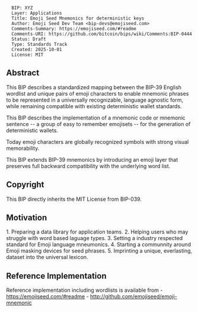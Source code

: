 <pre>
  BIP: XYZ
  Layer: Applications
  Title: Emoji Seed Mnemonics for deterministic keys
  Author: Emoji Seed Dev Team <bip-devs@emojiseed.com>
  Comments-Summary: https://emojiseed.com/#readme
  Comments-URI: https://github.com/bitcoin/bips/wiki/Comments:BIP-0444
  Status: Draft
  Type: Standards Track
  Created: 2025-10-01
  License: MIT
</pre>

==Abstract==

This BIP describes a standardized mapping between the BIP-39 English wordlist 
and unique pairs of emoji characters to enable mnemonic phrases to be represented 
in a universally recognizable, language agnostic form, while remaining compatible 
with existing deterministic wallet standards.

This BIP describes the implementation of a mnemonic code or mnemonic sentence --
a group of easy to remember emojisets -- for the generation of deterministic wallets.

Today emoji characters are globally recognized symbols with strong visual memorability. 

This BIP extends BIP-39 mnemonics by introducing an emoji layer that preserves full 
backward compatibility with the underlying word list.

==Copyright==

This BIP directly inherits the MIT License from BIP-039.

==Motivation==

1. Preparing a data library for application teams.
2. Helping users who may struggle with word based laguage types.
3. Setting a industry respected standard for Emoji language mneumonics.
4. Starting a communnity around Emoji masking devices for seed phrases. 
5. Imprinting a unique, everlasting, dataset into the universal lexicon.

==Reference Implementation==

Reference implementation including wordlists is available from
- https://emojiseed.com/#readme
- http://github.com/emojiseed/emoji-mnemonic

